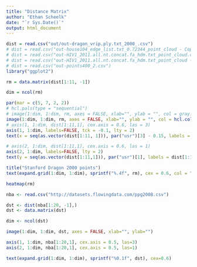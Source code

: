 ```yaml
---
title: "Distance Matrix"
author: "Ethan Scheelk"
date: "`r Sys.Date()`"
output: html_document
---
```


```r
dist = read.csv("out/out-dragon_vrip.ply.txt_2000_.csv")
# dist = read.csv("out-house104_edge_list.txt_0.72344_point_cloud - Copy.csv")
# dist = read.csv("out-HIV1_2011.all.nt.concat.fa_hdm.txt_point_cloud.csv")
# dist = read.csv("out-HIV1_2011.all.nt.concat.fa_hdm.txt_point_cloud - Copy.csv")
# dist = read.csv("out-points400_2.csv")
library("ggplot2")
```

```r
rm = data.matrix(dist[1:11, -1])

dim = ncol(rm)

par(mar = c(5, 7, 2, 2))
# hcl.pals(type = "sequential")
# image(1:dim, 1:dim, rm, axes = FALSE, xlab="", ylab = "", col = gray.colors(6, start = 0.4, rev = FALSE))
image(1:dim, 1:dim, rm, axes = FALSE, xlab="", ylab = "", col = hcl.colors(100, palette = "Greens 2", rev = TRUE, fixup = TRUE))
# axis(1, 1:dim, dist[1:11,1], cex.axis = 0.6, las = 3)
axis(1, 1:dim, labels=FALSE, tck = -0.1, lty = 2)
text(x = seq(as.vector(dist[1:11, 1])), par("usr")[3] - 0.15, labels = dist[1:11,1], srt = 50, pos = 1, xpd = TRUE, cex = 0.7, offset = 2)

# axis(2, 1:dim, dist[1:11,1], cex.axis = 0.6, las = 1)
axis(2, 1:dim, labels=FALSE, lty = 2)
text(y = seq(as.vector(dist[1:11,1])), par("usr")[1], labels = dist[1:11, 1], srt = 0, pos = 2, xpd = TRUE, cex = 0.7, offset = 1)

title("Stanford Dragon 2000 points")
text(expand.grid(1:dim, 1:dim), sprintf("%.4f", rm), cex = 0.6, col = "Black")
```

```r
heatmap(rm)
```




```r
nba <- read.csv("http://datasets.flowingdata.com/ppg2008.csv")

dst <- dist(nba[1:20, -1],)
dst <- data.matrix(dst)

dim <- ncol(dst)

image(1:dim, 1:dim, dst, axes = FALSE, xlab="", ylab="")

axis(1, 1:dim, nba[1:20,1], cex.axis = 0.5, las=3)
axis(2, 1:dim, nba[1:20,1], cex.axis = 0.5, las=1)

text(expand.grid(1:dim, 1:dim), sprintf("%0.1f", dst), cex=0.6)
```



